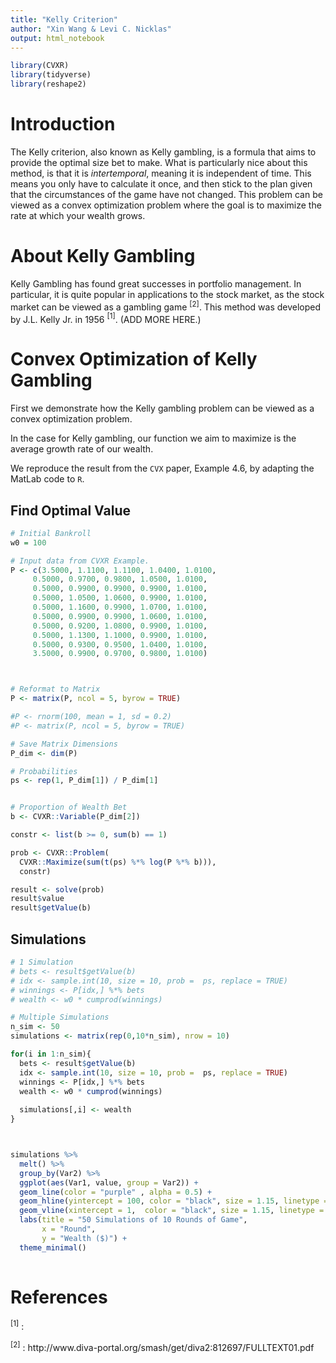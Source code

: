 ```yaml
---
title: "Kelly Criterion"
author: "Xin Wang & Levi C. Nicklas"
output: html_notebook
---
```


```r
library(CVXR)
library(tidyverse)
library(reshape2)
```

# Introduction

The Kelly criterion, also known as Kelly gambling, is a formula that aims to provide the optimal size bet to make. What is particularly nice about this method, is that it is *intertemporal*, meaning it is independent of time. This means you only have to calculate it once, and then stick to the plan given that the circumstances of the game have not changed. This problem can be viewed as a convex optimization problem where the goal is to maximize the rate at which your wealth grows.

# About Kelly Gambling

Kelly Gambling has found great successes in portfolio management. In particular, it is quite popular in applications to the stock market, as the stock market can be viewed as a gambling game $^{[2]}$. This method was developed by J.L. Kelly Jr. in 1956  $^{[1]}$. (ADD MORE HERE.)

# Convex Optimization of Kelly Gambling
First we demonstrate how the Kelly gambling problem can be viewed as a convex optimization problem. 

In the case for Kelly gambling, our function we aim to maximize is the average growth rate of our wealth. 

We reproduce the result from the `CVX` paper, Example 4.6, by adapting the MatLab code to `R`.

## Find Optimal Value

```r
# Initial Bankroll
w0 = 100

# Input data from CVXR Example.
P <- c(3.5000, 1.1100, 1.1100, 1.0400, 1.0100,
     0.5000, 0.9700, 0.9800, 1.0500, 1.0100,
     0.5000, 0.9900, 0.9900, 0.9900, 1.0100,
     0.5000, 1.0500, 1.0600, 0.9900, 1.0100,
     0.5000, 1.1600, 0.9900, 1.0700, 1.0100,
     0.5000, 0.9900, 0.9900, 1.0600, 1.0100,
     0.5000, 0.9200, 1.0800, 0.9900, 1.0100,
     0.5000, 1.1300, 1.1000, 0.9900, 1.0100,
     0.5000, 0.9300, 0.9500, 1.0400, 1.0100,
     3.5000, 0.9900, 0.9700, 0.9800, 1.0100)



# Reformat to Matrix
P <- matrix(P, ncol = 5, byrow = TRUE)

#P <- rnorm(100, mean = 1, sd = 0.2)
#P <- matrix(P, ncol = 5, byrow = TRUE)

# Save Matrix Dimensions
P_dim <- dim(P)

# Probabilities
ps <- rep(1, P_dim[1]) / P_dim[1]


# Proportion of Wealth Bet
b <- CVXR::Variable(P_dim[2])
```

```r
constr <- list(b >= 0, sum(b) == 1)

prob <- CVXR::Problem(
  CVXR::Maximize(sum(t(ps) %*% log(P %*% b))),
  constr)

result <- solve(prob)
result$value
result$getValue(b)
```

## Simulations

```r
# 1 Simulation
# bets <- result$getValue(b)
# idx <- sample.int(10, size = 10, prob =  ps, replace = TRUE)
# winnings <- P[idx,] %*% bets
# wealth <- w0 * cumprod(winnings)

# Multiple Simulations
n_sim <- 50
simulations <- matrix(rep(0,10*n_sim), nrow = 10)

for(i in 1:n_sim){
  bets <- result$getValue(b)
  idx <- sample.int(10, size = 10, prob =  ps, replace = TRUE)
  winnings <- P[idx,] %*% bets
  wealth <- w0 * cumprod(winnings)
  
  simulations[,i] <- wealth
}



simulations %>% 
  melt() %>% 
  group_by(Var2) %>% 
  ggplot(aes(Var1, value, group = Var2)) +
  geom_line(color = "purple" , alpha = 0.5) +
  geom_hline(yintercept = 100, color = "black", size = 1.15, linetype = "dashed") +
  geom_vline(xintercept = 1,  color = "black", size = 1.15, linetype = "dashed")+
  labs(title = "50 Simulations of 10 Rounds of Game",
       x = "Round",
       y = "Wealth ($)") +
  theme_minimal()
  


```




# References
$^{[1]}$ : 

$^{[2]}$ : http://www.diva-portal.org/smash/get/diva2:812697/FULLTEXT01.pdf 





